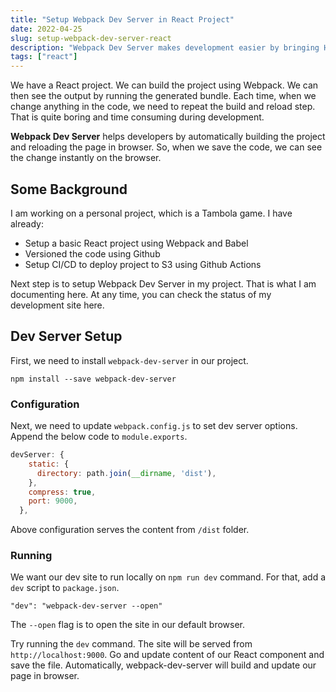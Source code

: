 ```yaml
---
title: "Setup Webpack Dev Server in React Project"
date: 2022-04-25
slug: setup-webpack-dev-server-react
description: "Webpack Dev Server makes development easier by bringing Hot Module Replacement(HMR) to a React project"
tags: ["react"]
---
```



We have a React project. We can build the project using Webpack. We can then see the output by running the generated bundle. Each time, when we change anything in the code, we need to repeat the build and reload step. That is quite boring and time consuming during development.

**Webpack Dev Server** helps developers by automatically building the project and reloading the page in browser. So, when we save the code, we can see the change instantly on the browser.

## Some Background

I am working on a personal project, which is a <Link to="/articles/tambola-game-development-part-1">Tambola game</Link>. I have already:

- <Link to="/articles/create-react-starter-webpack-babel">
    Setup a basic React project using Webpack and Babel
  </Link>
- <Olink link="https://github.com/jobyjoseph/Tambola">
    Versioned the code using Github
  </Olink>
- <Link to="/articles/deploy-react-app-amazon-s3-github-actions">
    Setup CI/CD to deploy project to S3 using Github Actions
  </Link>

Next step is to setup Webpack Dev Server in my project. That is what I am documenting here. At any time, you can check the status of my development site <Olink link="http://dev-tambola.s3-website-us-west-1.amazonaws.com/">here</Olink>.

## Dev Server Setup

First, we need to install `webpack-dev-server` in our project.

```
npm install --save webpack-dev-server
```

### Configuration

Next, we need to update `webpack.config.js` to set dev server options. Append the below code to `module.exports`.

```javascript
devServer: {
    static: {
      directory: path.join(__dirname, 'dist'),
    },
    compress: true,
    port: 9000,
  },
```

Above configuration serves the content from `/dist` folder.

### Running

We want our dev site to run locally on `npm run dev` command. For that, add a `dev` script to `package.json`.

```
"dev": "webpack-dev-server --open"
```

The `--open` flag is to open the site in our default browser.

Try running the `dev` command. The site will be served from `http://localhost:9000`. Go and update content of our React component and save the file. Automatically, webpack-dev-server will build and update our page in browser.
